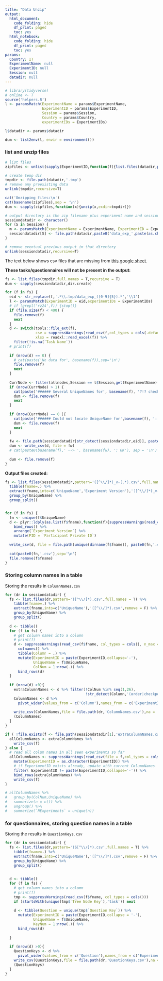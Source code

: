 ```yaml
---
title: "Data Unzip"
output:
  html_document:
    code_folding: hide
    df_print: paged
    toc: yes
  html_notebook:
    code_folding: hide
    df_print: paged
    toc: yes
params:
  Country: IT
  ExperimentName: null
  ExperimentID: null
  Session: null    
  datadir: null
---
```


```r
# library(tidyverse)
# online <- T
source('helpers.R')
l <- paramsMatch(ExperimentName = params$ExperimentName,
                 ExperimentID = params$ExperimentID,
                 Session = params$Session,
                 Country = params$Country, 
                 experimentIDs = ExperimentIDs)

l$datadir <- params$datadir

dum <- list2env(l, envir = environment())
```

### list and unzip files

```r

# list files
zipfiles <- unlist(sapply(ExperimentID,function(f){list.files(datadir,paste0('data_exp_',f,'-v.*.zip'),full.names = T)}))

# create temp dir
tmpdir <- file.path(datadir,'.tmp')
# remove any preexisting data
unlink(tmpdir,recursive=T)

cat('Unzipping files:\n')
cat(basename(zipfiles),sep = '\n')
dum <- sapply(zipfiles,function(x){unzip(x,exdir=tmpdir)})

# output directory is the zip filename plus experiment name and session
sessiondatadir <- character()
for (S in Session) {
  m <- paramsMatch(ExperimentName = ExperimentName, ExperimentID = ExperimentID, Session = S, experimentIDs = ExperimentIDs)
  sessiondatadir[S] <- file.path(datadir,paste0('data_exp_',paste(as.character(m$ExperimentID),collapse = '-'), '_', m$ExperimentName[1], '_Session',S))
}

# remove eventual previous output in that directory
unlink(sessiondatadir,recursive=T)

```

The text below shows csv files that are missing from [this google sheet](https://docs.google.com/spreadsheets/d/1Mwy2aGCJ6vSpp4a32NOs83e2H73MQRFUOL_193yb8sQ/edit#gid=0).

**These tasks/questionnaires will not be present in the output:**


```r
fs <- list.files(tmpdir,full.names = T,recursive = T)
dum <- sapply(sessiondatadir,dir.create)

for (f in fs) {
  eid <- str_replace(f,'.*\\.tmp/data_exp_([0-9]{5}).*','\\1')
  l <- paramsMatch(ExperimentID = eid,experimentIDs = ExperimentIDs)
  # if (grepl('rz24',f)) {stop()}
  if (file.size(f) < 400) {
    file.remove(f)
    next
  }
  d <- switch(tools::file_ext(f),
              csv = suppressWarnings(read_csv(f,col_types = cols(.default = col_character()))),
              xlsx = readxl::read_excel(f)) %>%
    filter(!is.na(`Task Name`))
  # print(f)
  
  if (nrow(d) == 0) {
    # cat(paste('No data for', basename(f)),sep='\n')
    file.remove(f)
    next
  } 
  
  CurrNode <- filter(allnodes,Session == l$Session,get(ExperimentName) == gsub('.*-([[:alnum:]]{4})','\\1',unique(d$`Tree Node Key`)))
  if (nrow(CurrNode) > 1) {
    cat(paste('###### Several UniqueNames for', basename(f), '?!? check the google spreadsheet!'))
    dum <- file.remove(f)
    next
  }
  
  if (nrow(CurrNode) == 0 ){
    cat(paste('###### Could not locate UniqueName for',basename(f), ':', unique(d$`Task Name`)),sep='\n')
    dum <- file.remove(f)
    next
  }
  
  fw <- file.path(sessiondatadir[str_detect(sessiondatadir,eid)], paste0(CurrNode$UniqueName, '_v-', unique(d$`Experiment Version`), '.csv'))
  dum <- write_csv(d, file = fw)
  # cat(paste0(basename(f),' --> ', basename(fw), ': OK'), sep = '\n')
  
  dum <- file.remove(f)
}

```

**Output files created:**

```r
fs <- list.files(sessiondatadir,pattern='([^\\/]*)_v-(.*).csv',full.names = T) %>%
  tibble(fname=.) %>%
  extract(fname,into=c('UniqueName','Experiment Version'),'([^\\/]*)_v-(.*).csv',remove = F) %>%
  group_by(UniqueName) %>%
  group_split()


for (f in fs) {
  fn <- unique(f$UniqueName)
  d <- plyr::ldply(as.list(f$fname),function(f){suppressWarnings(read_csv(f,col_types=cols()))}) %>%
    bind_rows() %>%
    arrange(`Experiment Version`) %>%
    mutate(PID = `Participant Private ID`)
  
  write_csv(d, file = file.path(unique(dirname(f$fname)), paste0(fn,'.csv')))
  
  cat(paste0(fn,'.csv'),sep='\n')
  file.remove(f$fname)
}
```

### Storing column names in a table

Storing the results in `ColumnNames.csv`

```r
for (dr in sessiondatadir) {
  fs <- list.files(dr,pattern='([^\\/]*).csv',full.names = T) %>%
    tibble(fname=.) %>%
    extract(fname,into=c('UniqueName'),'([^\\/]*).csv',remove = F) %>%
    group_by(UniqueName) %>%
    group_split()
  
  d <- tibble()
  for (f in fs) {
    # get column names into a column
    # print(f)
    d <- suppressWarnings(read_csv(f$fname, col_types = cols(), n_max = 1)) %>%
      colnames() %>%
      tibble(Column = .) %>%
      mutate(ExperimentID = paste(ExperimentID,collapse='-'),
             UniqueName = f$UniqueName,
             ColNum = 1:nrow(.)) %>%
      bind_rows(d)
  }
  
  if (nrow(d) >0){
    extraColumnNames <- d %>% filter(!ColNum %in% seq(1,26),
                                     !str_detect(Column,'(order|checkpoint|branch)'))
    ColumnNames <- d %>%
      pivot_wider(values_from = c('Column'),names_from = c('ExperimentID','UniqueName'),values_fn = list(Column = first))
    
    write_csv(ColumnNames,file = file.path(dr,'ColumnNames.csv'),na = '')
    (ColumnNames)
  }
}
```

```r

if ( !file.exists(f <- file.path(sessiondatadir[1],'extraColumnNames.csv'))){
  allColumnNames <- extraColumnNames %>%
    write_csv(f)
} else {
  # read all colum names in all seen experiments so far
  allColumnNames <- suppressWarnings(read_csv(file = f,col_types = cols())) %>%
    mutate(ExperimentID = as.character(ExperimentID)) %>%
    # if ExperimentID exists already, update with current ColumnNames
    filter( ExperimentID != paste(ExperimentID,collapse='-')) %>%
    bind_rows(extraColumnNames) %>%
    write_csv(f)
}

# allColumnNames %>%
#   group_by(ColNum,UniqueName) %>%
#   summarize(n = n()) %>%
#   ungroup() %>%
#   summarize(`NExperiments` = unique(n))

```


### for questionnaires, storing question names in a table

Storing the results in `QuestionKeys.csv`

```r

for (dr in sessiondatadir) {
  fs <- list.files(dr,pattern='(S[^\\/]*).csv',full.names = T) %>%
    tibble(fname=.) %>%
    extract(fname,into=c('UniqueName'),'([^\\/]*).csv',remove = F) %>%
    group_by(UniqueName) %>%
    group_split()
  
  
  d <- tibble()
  for (f in fs) {
    # get column names into a column
    # print(f)
    tmp <- suppressWarnings(read_csv(f$fname, col_types = cols()))
    if (startsWith(unique(tmp$`Tree Node Key`),'task')) next
    
    d <- tibble(Question = unique(tmp$`Question Key`)) %>%
      mutate(ExperimentID = paste(ExperimentID,collapse = '-'),
             UniqueName = f$UniqueName,
             KeyNum = 1:nrow(.)) %>%
      bind_rows(d)
    
  }
  
  if (nrow(d) >0){
    QuestionKeys <- d %>%
      pivot_wider(values_from = c('Question'),names_from = c('ExperimentID','UniqueName'),values_fn = list(Column = first))
    write_csv(QuestionKeys,file = file.path(dr,'QuestionKeys.csv'),na = '')
    (QuestionKeys)
  }
}

```



